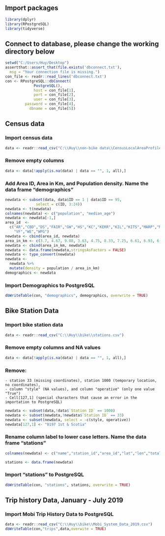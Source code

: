 ## Import packages
```{r}
library(dplyr)
library(RPostgreSQL)
library(tidyverse)
```
## Connect to database, please change the working directory below
```{r}
setwd("C:/Users/Huy/Desktop")
assertthat::assert_that(file.exists('dbconnect.txt'),
  msg = "Your connection file is missing.")
con_file <- readr::read_lines('dbconnect.txt')
con <- RPostgreSQL::dbConnect(
             PostgreSQL(),
             host = con_file[1],
             port = con_file[2],
             user = con_file[3],
         password = con_file[4],
           dbname = con_file[5])
```
## Census data 
### Import census data
```{r}
data <- readr::read_csv("C:\\Huy\\non-bike data\\CensusLocalAreaProfiles2016.csv")
```
### Remove empty columns
```{r}
data <- data[!apply(is.na(data) | data == "", 1, all),]
```
### Add Area ID, Area in Km, and Population density. Name the data frame "demographics"
```{r}
newdata <- subset(data, data$ID == 1 | data$ID == 95,
              select = c(ID, 3:24))
newdata <- t(newdata)
colnames(newdata) <- c("population", "median_age")
newdata <- newdata[-1,]
area_id  <-
  c("AR","CBD","DS","FAIR","GW","HS","KC","KERR","KIL","KITS","MARP","MP","OAK","RC","RP","SHAU","SC","STR","SUN",
    "VF","WE","WPG")
newdata <- cbind(area_id, newdata)
area_in_km <- c(3.7, 4.67, 9.08, 3.63, 4.75, 8.33, 7.25, 6.61, 6.93, 6.36, 6.57, 3.72, 4.02, 8.1, 4.93, 4.48, 2.18, 4.37, 6.57, 5.5, 2.26, 5.3)
newdata <- cbind(area_in_km, newdata)
newdata <- data.frame(newdata,stringsAsFactors = FALSE)
newdata <- type_convert(newdata)
newdata <-
  newdata %>%
  mutate(density = population / area_in_km)
demographics <- newdata
```
### Import Demographics to PostgreSQL
```{r}
dbWriteTable(con, "demographics", demographics, overwrite = TRUE)
```
## Bike Station Data
### Import bike station data
```{r}
data <- readr::read_csv("C:\\Huy\\bike\\stations.csv")
```
### Remove empty columns and NA values
```{r}
data <- data[!apply(is.na(data) | data == "", 1, all),]
```
### Remove:
    - station 33 (missing coordinates), station 1000 (temporary location, no coordinates),
    - column "style" (NA values), and column "operative" (only one value "True")
    - Cell[127,1] (special characters that cause an error in the importation to PostgreSQL)
```{r}
newdata <- subset(data,!data$`Station ID` == 1000)
newdata <- subset(newdata,!newdata$`Station ID` == 33)
newdata <- subset(newdata, select = -c(style, operative))
newdata[127,1] <- "0197 1st & Scotia"
```
### Rename column label to lower case letters. Name the data frame "stations"
```{r}
colnames(newdata) <- c("name","station_id","area_id","lat","lon","total_slots","free_slots","avl_bikes")

stations <- data.frame(newdata)
```
### Import "stations" to PostgreSQL
```{r}
dbWriteTable(con, "stations", stations, overwrite = TRUE)
```
## Trip history Data, January - July 2019
### Import Mobi Trip History Data to PostgreSQL
```{r}
data <- readr::read_csv("C:\\Huy\\bike\\Mobi_System_Data_2019.csv")
dbWriteTable(con,"trips",data,overwite = TRUE)
```
```{r}

```


